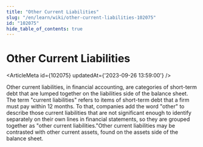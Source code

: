 ```yaml
---
title: "Other Current Liabilities"
slug: "/en/learn/wiki/other-current-liabilities-102075"
id: "102075"
hide_table_of_contents: true
---
```



# Other Current Liabilities

<ArticleMeta id={102075} updatedAt={'2023-09-26 13:59:00'} />
<div className='border-solid border-b border-t-0 my-4 border-[var(--ifm-color-gray-300)]' />

Other current liabilities, in financial accounting, are categories of short-term debt that are lumped together on the liabilities side of the balance sheet. The term "current liabilities" refers to items of short-term debt that a firm must pay within 12 months. To that, companies add the word "other" to describe those current liabilities that are not significant enough to identify separately on their own lines in financial statements, so they are grouped together as "other current liabilities."Other current liabilities may be contrasted with other current assets, found on the assets side of the balance sheet.
